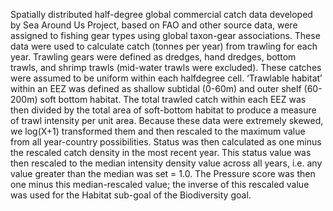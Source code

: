 Spatially distributed half-degree global commercial catch data developed by Sea Around Us Project, based on FAO and other source data, were assigned to fishing gear types using global taxon-gear associations. These data were used to calculate catch (tonnes per year) from trawling for each year. Trawling gears were defined as dredges, hand dredges, bottom trawls, and shrimp trawls (mid-water trawls were excluded). These
catches were assumed to be uniform within each halfdegree cell. ‘Trawlable habitat’ within an EEZ was defined as shallow subtidal (0-60m) and outer shelf (60-200m) soft bottom habitat. The total trawled catch within each EEZ was then divided by the total area of soft-bottom habitat to produce a measure of trawl intensity per unit area. Because these data were extremely skewed, we log(X+1) transformed them and then rescaled to the maximum value from all year-country possibilities. Status was then calculated as one minus the rescaled catch density in the most recent year. This status value was then rescaled to the median intensity density
value across all years, i.e. any value greater than the median was set = 1.0. The Pressure score was then one minus this median-rescaled value; the inverse of this rescaled value was used for the Habitat sub-goal of the Biodiversity goal.